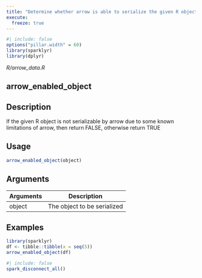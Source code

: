 ```yaml
---
title: "Determine whether arrow is able to serialize the given R object"
execute:
  freeze: true
---
```


```r
#| include: false
options("pillar.width" = 60)
library(sparklyr) 
library(dplyr)
```

*R/arrow_data.R*

## arrow_enabled_object

## Description
If the given R object is not serializable by arrow due to some known limitations of arrow, then return FALSE, otherwise return TRUE 


## Usage
```r
arrow_enabled_object(object) 
```

## Arguments
|Arguments|Description|
|---|---|
| object | The object to be serialized |





## Examples
```r
library(sparklyr)
df <- tibble::tibble(x = seq(5)) 
arrow_enabled_object(df) 
```



```r
#| include: false
spark_disconnect_all()
```
